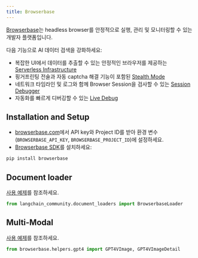```yaml
---
title: Browserbase
---
```


[Browserbase](https://browserbase.com)는 headless browser를 안정적으로 실행, 관리 및 모니터링할 수 있는 개발자 플랫폼입니다.

다음 기능으로 AI 데이터 검색을 강화하세요:
- 복잡한 UI에서 데이터를 추출할 수 있는 안정적인 브라우저를 제공하는 [Serverless Infrastructure](https://docs.browserbase.com/under-the-hood)
- 핑거프린팅 전술과 자동 captcha 해결 기능이 포함된 [Stealth Mode](https://docs.browserbase.com/features/stealth-mode)
- 네트워크 타임라인 및 로그와 함께 Browser Session을 검사할 수 있는 [Session Debugger](https://docs.browserbase.com/features/sessions)
- 자동화를 빠르게 디버깅할 수 있는 [Live Debug](https://docs.browserbase.com/guides/session-debug-connection/browser-remote-control)

## Installation and Setup

- [browserbase.com](https://browserbase.com)에서 API key와 Project ID를 받아 환경 변수(`BROWSERBASE_API_KEY`, `BROWSERBASE_PROJECT_ID`)에 설정하세요.
- [Browserbase SDK](http://github.com/browserbase/python-sdk)를 설치하세요:

```python
pip install browserbase
```

## Document loader

[사용 예제](/oss/integrations/document_loaders/browserbase)를 참조하세요.

```python
from langchain_community.document_loaders import BrowserbaseLoader
```

## Multi-Modal

[사용 예제](/oss/integrations/document_loaders/browserbase)를 참조하세요.

```python
from browserbase.helpers.gpt4 import GPT4VImage, GPT4VImageDetail
```